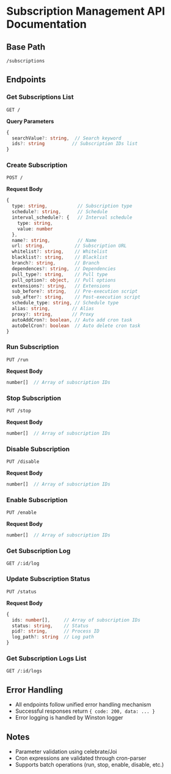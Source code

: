 # Subscription Management API Documentation

## Base Path
`/subscriptions`

## Endpoints

### Get Subscriptions List
```http
GET /
```

**Query Parameters**
```typescript
{
  searchValue?: string,  // Search keyword
  ids?: string          // Subscription IDs list
}
```

### Create Subscription
```http
POST /
```

**Request Body**
```typescript
{
  type: string,           // Subscription type
  schedule?: string,      // Schedule
  interval_schedule?: {   // Interval schedule
    type: string,
    value: number
  },
  name?: string,          // Name
  url: string,           // Subscription URL
  whitelist?: string,    // Whitelist
  blacklist?: string,    // Blacklist
  branch?: string,       // Branch
  dependences?: string,  // Dependencies
  pull_type?: string,    // Pull type
  pull_option?: object,  // Pull options
  extensions?: string,   // Extensions
  sub_before?: string,   // Pre-execution script
  sub_after?: string,    // Post-execution script
  schedule_type: string, // Schedule type
  alias: string,        // Alias
  proxy?: string,       // Proxy
  autoAddCron?: boolean, // Auto add cron task
  autoDelCron?: boolean  // Auto delete cron task
}
```

### Run Subscription
```http
PUT /run
```

**Request Body**
```typescript
number[]  // Array of subscription IDs
```

### Stop Subscription
```http
PUT /stop
```

**Request Body**
```typescript
number[]  // Array of subscription IDs
```

### Disable Subscription
```http
PUT /disable
```

**Request Body**
```typescript
number[]  // Array of subscription IDs
```

### Enable Subscription
```http
PUT /enable
```

**Request Body**
```typescript
number[]  // Array of subscription IDs
```

### Get Subscription Log
```http
GET /:id/log
```

### Update Subscription Status
```http
PUT /status
```

**Request Body**
```typescript
{
  ids: number[],     // Array of subscription IDs
  status: string,    // Status
  pid?: string,      // Process ID
  log_path?: string  // Log path
}
```

### Get Subscription Logs List
```http
GET /:id/logs
```

## Error Handling
- All endpoints follow unified error handling mechanism
- Successful responses return `{ code: 200, data: ... }`
- Error logging is handled by Winston logger

## Notes
- Parameter validation using celebrate/Joi
- Cron expressions are validated through cron-parser
- Supports batch operations (run, stop, enable, disable, etc.)